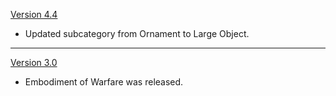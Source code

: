 {{Change History/Header}}
[[Version 4.4]]
* Updated subcategory from Ornament to Large Object.
----
[[Version 3.0]]
* Embodiment of Warfare was released.